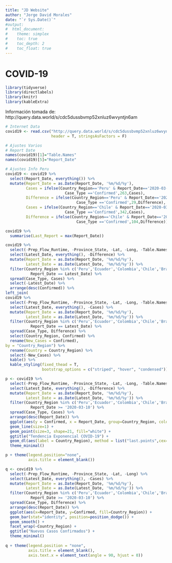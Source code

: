 ```yaml
---
title: "JD Website"
author: "Jorge David Morales"
date: "`r Sys.Date()`"
#output: 
#  html_document:
#    theme: simplex
#    toc: true
#    toc_depth: 2
#    toc_float: true
---
```


# COVID-19

```r
library(tidyverse)
library(directlabels)
library(knitr)
library(kableExtra)
```

Información tomada de: http://query.data.world/s/cdc5dussbvmp52xnluz6wvyntjn6am

```r
# Internet Data
covid19 <- read.csv("http://query.data.world/s/cdc5dussbvmp52xnluz6wvyntjn6am",
                    header = T, stringsAsFactors = F)
```

```r
# Ajustes Varios
# Report Date
names(covid19)[1]="Table.Names"
names(covid19)[5]="Report_Date"

# Ajustes Info Peru
covid19 <- covid19 %>% 
  select(Report_Date, everything()) %>% 
  mutate(Report_Date = as.Date(Report_Date, '%m/%d/%y'),
         Cases = ifelse(Country_Region=='Peru' & Report_Date=='2020-03-20' & 
                          Case_Type =='Confirmed',263,Cases),
         Difference = ifelse(Country_Region=='Peru' & Report_Date=='2020-03-20' & 
                               Case_Type =='Confirmed',29,Difference),
         Cases = ifelse(Country_Region=='Chile' & Report_Date=='2020-03-19' & 
                          Case_Type =='Confirmed',342,Cases),
         Difference = ifelse(Country_Region=='Chile' & Report_Date=='2020-03-19' & 
                               Case_Type =='Confirmed',104,Difference))

covid19 %>% 
  summarise(Last_Report = max(Report_Date))
```

```r
covid19 %>% 
  select(-Prep_Flow_Runtime, -Province_State, -Lat, -Long, -Table.Names, -Admin2, -FIPS, -Combined_Key) %>% 
  select(Latest_Date, everything(), -Difference) %>% 
  mutate(Report_Date = as.Date(Report_Date, '%m/%d/%y'),
         Latest_Date = as.Date(Latest_Date, '%m/%d/%y')) %>% 
  filter(Country_Region %in% c('Peru','Ecuador','Colombia','Chile','Brazil','Venezuela') & 
           Report_Date == Latest_Date) %>% 
  spread(Case_Type, Cases) %>% 
  select(-Latest_Date) %>% 
  arrange(desc(Confirmed)) %>% 
left_join(
covid19 %>% 
  select(-Prep_Flow_Runtime, -Province_State, -Lat, -Long, -Table.Names, -Admin2, -FIPS, -Combined_Key) %>% 
  select(Latest_Date, everything(), -Cases) %>% 
  mutate(Report_Date = as.Date(Report_Date, '%m/%d/%y'),
         Latest_Date = as.Date(Latest_Date, '%m/%d/%y')) %>% 
  filter(Country_Region %in% c('Peru','Ecuador','Colombia','Chile','Brazil','Venezuela') & 
           Report_Date == Latest_Date) %>% 
  spread(Case_Type, Difference) %>% 
  select(Country_Region, Confirmed) %>% 
  rename(New_Cases = Confirmed),
by = "Country_Region") %>% 
  rename(Country = Country_Region) %>% 
  select(-New_Cases) %>% 
  kable() %>% 
  kable_styling(fixed_thead = T,
                bootstrap_options = c("striped", "hover", "condensed"))
```

```r
p <- covid19 %>% 
  select(-Prep_Flow_Runtime, -Province_State, -Lat, -Long, -Table.Names) %>% 
  select(Latest_Date, everything(), -Difference) %>% 
  mutate(Report_Date = as.Date(Report_Date, '%m/%d/%y'),
         Latest_Date = as.Date(Latest_Date, '%m/%d/%y')) %>% 
  filter(Country_Region %in% c('Peru','Ecuador','Colombia','Chile','Brazil','Venezuela') & 
           Report_Date >= '2020-03-10') %>% 
  spread(Case_Type, Cases) %>% 
  arrange(desc(Report_Date)) %>% 
  ggplot(aes(y = Confirmed, x = Report_Date, group=Country_Region, color=Country_Region)) +
  geom_line(size=1) + 
  geom_point(size=3, shape=21, fill="white") +
  ggtitle("Tendencia Exponencial COVID-19") +
  geom_dl(aes(label = Country_Region), method = list("last.points",cex=0.8,vjust=-0.8, hjust=0.5)) +
  theme_minimal() 

p + theme(legend.position="none",
          axis.title = element_blank())
```

```r
q <- covid19 %>% 
  select(-Prep_Flow_Runtime, -Province_State, -Lat, -Long) %>% 
  select(Latest_Date, everything(), -Cases) %>% 
  mutate(Report_Date = as.Date(Report_Date, '%m/%d/%y'),
         Latest_Date = as.Date(Latest_Date, '%m/%d/%y')) %>% 
  filter(Country_Region %in% c('Peru','Ecuador','Colombia','Chile','Brazil','Venezuela') & 
           Report_Date >= '2020-03-10') %>% 
  spread(Case_Type, Difference) %>% 
  arrange(desc(Report_Date)) %>% 
  ggplot(aes(x=Report_Date, y=Confirmed, fill=Country_Region)) + 
  geom_bar(stat="identity", position=position_dodge()) +
  geom_smooth() +
  facet_wrap(~Country_Region) +
  ggtitle("Nuevos Casos Confirmados") +
  theme_minimal()
 
q + theme(legend.position = "none",
          axis.title = element_blank(),
          axis.text.x = element_text(angle = 90, hjust = 0)) 
```




